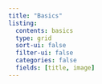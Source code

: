 ```yaml
---
title: "Basics"
listing:
  contents: basics
  type: grid
  sort-ui: false
  filter-ui: false
  categories: false
  fields: [title, image]
---
```

